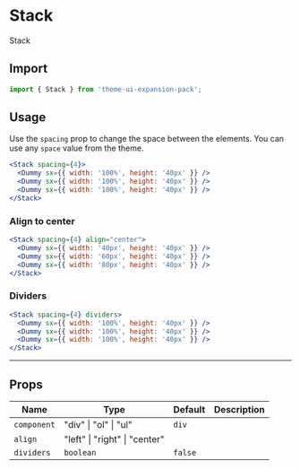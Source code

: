 
<SEO title="Stack" description="" />

# Stack

Stack

## Import

```js
import { Stack } from 'theme-ui-expansion-pack';
```

## Usage

Use the `spacing` prop to change the space between the elements.
You can use any `space` value from the theme.

```jsx
<Stack spacing={4}>
  <Dummy sx={{ width: '100%', height: '40px' }} />
  <Dummy sx={{ width: '100%', height: '40px' }} />
  <Dummy sx={{ width: '100%', height: '40px' }} />
</Stack>
```

### Align to center

```jsx
<Stack spacing={4} align="center">
  <Dummy sx={{ width: '40px', height: '40px' }} />
  <Dummy sx={{ width: '60px', height: '40px' }} />
  <Dummy sx={{ width: '80px', height: '40px' }} />
</Stack>
```

### Dividers

```jsx
<Stack spacing={4} dividers>
  <Dummy sx={{ width: '100%', height: '40px' }} />
  <Dummy sx={{ width: '100%', height: '40px' }} />
  <Dummy sx={{ width: '100%', height: '40px' }} />
</Stack>
```

---

## Props

| Name        | Type                          | Default | Description |
| ----------- | ----------------------------- | ------- | ----------- |
| `component` | "div" \| "ol" \| "ul"         | `div`   |
| `align`     | "left" \| "right" \| "center" |         |             |
| `dividers`  | `boolean`                     | `false` |             |
